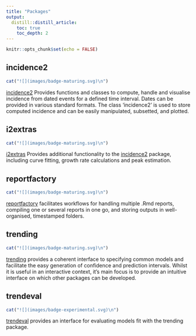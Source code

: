 ```yaml
---
title: "Packages"
output:
  distill::distill_article:
    toc: true
    toc_depth: 2
---
```


```r
knitr::opts_chunk$set(echo = FALSE)
```


## incidence2
```r
cat("![](images/badge-maturing.svg)\n")
```
[incidence2](https://www.reconverse.org/incidence2/) Provides functions and
classes to compute, handle and visualise incidence from dated events for a
defined time interval. Dates can be provided in various standard formats. The
class 'incidence2' is used to store computed incidence and can be easily
manipulated, subsetted, and plotted.


## i2extras
```r
cat("![](images/badge-maturing.svg)\n")
```
[i2extras](https://www.reconverse.org/i2extras/) Provides additional
functionality to the [incidence2](https://www.reconverse.org/incidence2/)
package, including curve fitting, growth rate calculations and peak estimation.


## reportfactory
```r
cat("![](images/badge-maturing.svg)\n")
```
[reportfactory](https://www.reconverse.org/reportfactory/) facilitates workflows
for handling multiple .Rmd reports, compiling one or several reports in one go,
and storing outputs in well-organised, timestamped folders.


## trending
```r
cat("![](images/badge-maturing.svg)\n")
```
[trending](https://www.reconverse.org/trending/) provides a coherent interface
to specifying common models and facilitate the easy generation of confidence and
prediction intervals. Whilst it is useful in an interactive context, it’s main
focus is to provide an intuitive interface on which other packages can be
developed.


## trendeval
```r
cat("![](images/badge-experimental.svg)\n")
```
[trendeval](https://www.reconverse.org/trendeval/) provides an interface for
evaluating models fit with the trending package.












